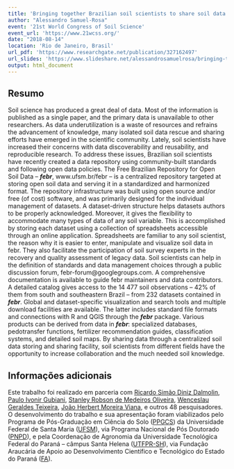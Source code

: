 ```yaml
---
title: 'Bringing together Brazilian soil scientists to share soil data'
author: "Alessandro Samuel-Rosa"
event: '21st World Congress of Soil Science'
event_url: 'https://www.21wcss.org/'
date: "2018-08-14"
location: 'Rio de Janeiro, Brasil'
url_pdf: 'https://www.researchgate.net/publication/327162497'
url_slides: 'https://www.slideshare.net/alessandrosamuelrosa/bringing-together-brazilian-soil-scientists-to-share-soil-data'
output: html_document
---
```


## Resumo

Soil science has produced a great deal of data. Most of the information is published as a single paper, and the primary data is unavailable to other researchers. As data underutilization is a waste of resources and refrains the advancement of knowledge, many isolated soil data rescue and sharing efforts have emerged in the scientific community. Lately, soil scientists have increased their concerns with data discoverability and reusability, and reproducible research. To address these issues, Brazilian soil scientists have recently created a data repository using community-built standards and following open data policies. The Free Brazilian Repository for Open Soil Data -- ___febr___, www.ufsm.br/febr – is a centralized repository targeted at storing open soil data and serving it in a standardized and harmonized format. The repository infrastructure was built using open source and/or free (of cost) software, and was primarily designed for the individual management of datasets. A dataset-driven structure helps datasets authors to be properly acknowledged. Moreover, it gives the flexibility to accommodate many types of data of any soil variable. This is accomplished by storing each dataset using a collection of spreadsheets accessible through an online application. Spreadsheets are familiar to any soil scientist, the reason why it is easier to enter, manipulate and visualize soil data in febr. They also facilitate the participation of soil survey experts in the recovery and quality assessment of legacy data. Soil scientists can help in the definition of standards and data management choices through a public discussion forum, febr-forum@googlegroups.com. A comprehensive documentation is available to guide febr maintainers and data contributors. A detailed catalog gives access to the 14 477 soil observations -- 42% of them from south and southeastern Brazil -- from 232 datasets contained in ___febr___. Global and dataset-specific visualization and search tools and multiple download facilities are available. The latter includes standard file formats and connections with R and QGIS through the ___febr___ package. Various products can be derived from data in ___febr___: specialized databases, pedotransfer functions, fertilizer recommendation guides, classification systems, and detailed soil maps. By sharing data through a centralized soil data storing and sharing facility, soil scientists from different fields have the opportunity to increase collaboration and the much needed soil knowledge.

## Informações adicionais

Este trabalho foi realizado em parceria com [Ricardo Simão Diniz Dalmolin][dalmolin], [Paulo Ivonir Gubiani][gubiani], [Stanley Robson de Medeiros Oliveira][stanley], [Wenceslau Geraldes Teixeira][wenceslau], [João Herbert Moreira Viana][herbert], e outros 48 pesquisadores. O desenvolvimento do trabalho e sua apresentação foram viabilizados pelo Programa de Pós-Graduação em Ciência do Solo ([PPGCS][ppgcs]) da Universidade Federal de Santa Maria ([UFSM][ufsm]), via Programa Nacional de Pós Doutorado ([PNPD][pnpd]), e pela Coordenação de Agronomia da Universidade Tecnológica Federal do Paraná -- câmpus Santa Helena ([UTFPR-SH][utfpr]), via Fundação Araucária de Apoio ao Desenvolvimento Científico e Tecnológico do Estado do Paraná ([FA][fa]).

[gubiani]: http://lattes.cnpq.br/7251203817503318
[dalmolin]: http://lattes.cnpq.br/3735884911693854
[stanley]: http://lattes.cnpq.br/5321244029568287
[wenceslau]: http://lattes.cnpq.br/4136381865367906
[herbert]: http://lattes.cnpq.br/5963012432691034

[ufsm]: http://site.ufsm.br/
[ppgcs]: http://w3.ufsm.br/ppgcs/index.php
[pnpd]: http://www.capes.gov.br/bolsas/bolsas-no-pais/pnpd-capes
[utfpr]: http://portal.utfpr.edu.br/campus/santahelena
[fa]: http://www.fappr.pr.gov.br/
